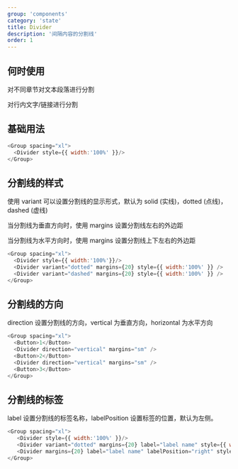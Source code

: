 ```yaml
---
group: 'components'
category: 'state'
title: Divider
description: '间隔内容的分割线'
order: 1
---
```


## 何时使用

对不同章节对文本段落进行分割

对行内文字/链接进行分割

## 基础用法

```js live=true
<Group spacing="xl">
  <Divider style={{ width:'100%' }}/>
</Group>
```

## 分割线的样式
使用 variant 可以设置分割线的显示形式，默认为 solid (实线)，dotted (点线)，dashed (虚线)

当分割线为垂直方向时，使用 margins 设置分割线左右的外边距

当分割线为水平方向时，使用 margins 设置分割线上下左右的外边距

```js live=true
<Group spacing="xl">
  <Divider style={{ width:'100%'}}/>
  <Divider variant="dotted" margins={20} style={{ width:'100%' }} />
  <Divider variant="dashed" margins={20} style={{ width:'100%' }} />
</Group>
```

## 分割线的方向

direction 设置分割线的方向，vertical 为垂直方向，horizontal 为水平方向

```js live=true
<Group spacing="xl">
  <Button>1</Button>
  <Divider direction="vertical" margins="sm" />
  <Button>2</Button>
  <Divider direction="vertical" margins="sm" />
  <Button>3</Button>
</Group>
```

## 分割线的标签

label 设置分割线的标签名称，labelPosition 设置标签的位置，默认为左侧。

```js live=true
<Group spacing="xl">
   <Divider style={{ width:'100%' }}/>
   <Divider variant="dotted" margins={20} label="label name" style={{ width:'100%' }}/>
   <Divider margins={20} label="label name" labelPosition="right" style={{ width:'100%' }}/>
</Group>
```

